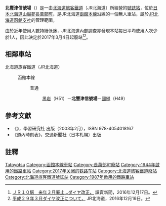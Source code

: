 {{日本車站資訊
|公司色 = #2cb431
|文字色 = 
|站名 = 北豐津信號場
|圖片 =JR Hokkaido Kita Toyotsu Station.jpg
|pxl = 
|圖片說明 =北豐津車站的候車室
|日文原名 =北豊津
|平假名 =きたとよつ
|羅馬拼音 =Kita-Toyotsu
|副站名 = 
|所屬公司 = [[北海道旅客鐵道|北海道旅客鐵道]]（JR北海道）
|電報略號 =ヨツ
|所在地 = [[北海道|北海道]][[山越郡|山越郡]][[長萬部町|長萬部町]]字豐津
|車站構造 = [[地面車站|地面車站]]
|月台配置 =2面2線
|所屬路線 = {{color|#0072bc|■}}[[函館本線|函館本線]]
|前一站 =H51 [[黑岩車站|黑岩]]
|前一站距離 =3.8
|後一站距離=4.6
|後一站 =[[國縫車站|國縫]] H49
|距離 =98.2
|起點站 = [[函館車站|函館]]
|啟用年月日 = 1944年（[[昭和|昭和]]19年）7月1日
|廢站年月日 = 2017年（[[平成|平成]]28年）3月4日
|乘客人數= 0
|上下車人次 =
|統計年度 =2013年
|轉車 =
|備註 =無人車站
}}
'''北豐津信號場'''（{{jpn|j=北豊津信号場|hg=きたとよつしんごうじょう|rm=Kita-toyotsu shingōjō|f=y}}）是一由[[北海道旅客鐵道|北海道旅客鐵道]]（JR北海道）所經營的[[號誌站|號誌站]]，位於[[日本|日本]][[北海道|北海道]][[山越郡|山越郡]][[長萬部町|長萬部町]]，是JR北海道[[函館本線|函館本線]]沿線的一個無人車站，屬於[[北海道旅客鐵道函館支社|JR北海道函館支社]]的管理範圍。

由於近年使用人數持續低迷，JR北海道內部調查亦發現本站每日平均使用人次少於1人，因此決定於2017年3月4日起廢站<ref>[http://www.yomiuri.co.jp/hokkaido/news/20161217-OYTNT50032.html ＪＲ１０駅　来年３月廃止…ダイヤ改正，] {{Wayback|url=http://www.yomiuri.co.jp/hokkaido/news/20161217-OYTNT50032.html |date=20161226221952 }}讀賣新聞，2016年12月17日。</ref><ref>[http://www.jrhokkaido.co.jp/press/2016/161216-3.pdf 平成２９年３月ダイヤ改正について，] {{Wayback|url=http://www.jrhokkaido.co.jp/press/2016/161216-3.pdf |date=20161216091740 }}JR北海道，2016年12月16日。</ref>。

==相鄰車站==
; 北海道旅客鐵道（JR北海道）
: {{color|#0072bc|■}}函館本線
:: 普通
::: [[黑岩站|黑岩]]（H51）－'''北豐津信號場'''－[[國縫站|國縫]]（H49）

==參考文獻==
* 《{{lang|ja|JR全線・全駅舎 東日本編}}》，學習研究社 出版（2003年2月），ISBN 978-4054018167
* 《道內時刻表》，交通新聞社（日本札幌）出版

==註釋==
<references/>

{{函館本線1}}
{{japan-rail-stub}}

{{DEFAULTSORT:Kita-Toyotsu}}
[[Category:日本鐵路車站_Ki|Tatoyotsu]]
[[Category:函館本線車站|Category:函館本線車站]]
[[Category:長萬部町廢站|Category:長萬部町廢站]]
[[Category:1944年啟用的鐵路車站|Category:1944年啟用的鐵路車站]]
[[Category:2017年关闭的铁路车站|Category:2017年关闭的铁路车站]]
[[Category:北海道旅客鐵道廢站|Category:北海道旅客鐵道廢站]]
[[Category:北海道旅客鐵道號誌站|Category:北海道旅客鐵道號誌站]]
[[Category:1987年啟用的鐵路車站|Category:1987年啟用的鐵路車站]]